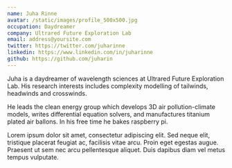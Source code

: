 ```yaml
---
name: Juha Rinne
avatar: /static/images/profile_500x500.jpg
occupation: Daydreamer
company: Ultrared Future Exploration Lab
email: address@yoursite.com
twitter: https://twitter.com/juharinne
linkedin: https://www.linkedin.com/in/juharinne
github: https://github.com/juharin
---
```


Juha is a daydreamer of wavelength sciences at Ultrared Future Exploration Lab. His 
research interests includes complexity modelling of tailwinds, headwinds and crosswinds.

He leads the clean energy group which develops 3D air pollution-climate models, writes 
differential equation solvers, and manufactures titanium plated air ballons. In his free 
time he bakes raspberry pi.

Lorem ipsum dolor sit amet, consectetur adipiscing elit. Sed neque elit, tristique placerat 
feugiat ac, facilisis vitae arcu. Proin eget egestas augue. Praesent ut sem nec arcu 
pellentesque aliquet. Duis dapibus diam vel metus tempus vulputate.
